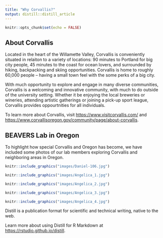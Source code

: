 ```yaml
---
title: "Why Corvallis?"
output: distill::distill_article
---
```


```r
knitr::opts_chunk$set(echo = FALSE)
```

## About Corvallis

Located in the heart of the Willamette Valley, Corvallis is conveniently situated in relaiton to a variety of locations: 90 minutes to Portland for big city people, 45 minutes to the coast for ocean lovers, and surrounded by hiking, backpacking and skiing opportunities. Corvallis is home to roughly 60,000 people -- having a small town feel with the some perks of a big city.

With much opportunity to explore and engage in many diverse communities, Corvallis is a welcoming and innovative community, with much to do outside of the university setting. Whether it be enjoying the local breweries or wineries, attending artistic gatherings or joining a pick-up sport league, Corvallis provides oppourtnities for all individuals.

To learn more about Corvallis, visit <https://www.visitcorvallis.com/> and <https://www.corvallisoregon.gov/community/page/about-corvallis>.

## BEAVERS Lab in Oregon

To highlight how special Corvallis and Oregon has become, we have included some photos of our lab members exploring Corvallis and neighboring areas in Oregon.

:::float-image

```r
knitr::include_graphics("images/Daniel-106.jpg")
```
:::

:::float-image

```r
knitr::include_graphics("images/Angelica_1.jpg")
```
:::

:::float-image

```r
knitr::include_graphics("images/Angelica_2.jpg")
```
:::

:::float-image

```r
knitr::include_graphics("images/Angelica_3.jpg")
```
:::

:::float-image

```r
knitr::include_graphics("images/Angelica_4.jpg")
```
:::

Distill is a publication format for scientific and technical writing, native to the web. 

Learn more about using Distill for R Markdown at <https://rstudio.github.io/distill>.





